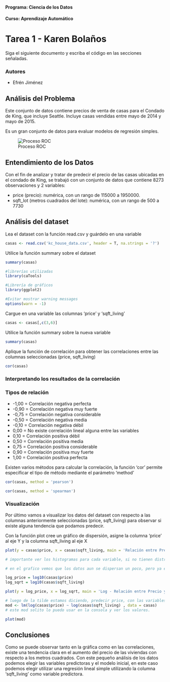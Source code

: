 #### Programa: Ciencia de los Datos
#### Curso: Aprendizaje Automático

# Tarea 1 - Karen Bolaños

Siga el siguiente documento y escriba el código en las secciones señaladas.

### Autores
   * Efrén Jiménez

## Análisis del Problema
Este conjunto de datos contiene precios de venta de casas para el Condado de King, que incluye Seattle. Incluye casas vendidas entre mayo de 2014 y mayo de 2015.

Es un gran conjunto de datos para evaluar modelos de regresión simples. 

![Proceso ROC](img/dataset-cover.jpg)

## Entendimiento de los Datos

Con el fin de analizar y tratar de predecir el precio de las casas ubicadas en el condado de King, se trabajó con un conjunto de datos que contiene 8273 observaciones y 2 variables:

- price (precio): numérica, con un rango de 115000 a 1950000.
- sqft_lot (metros cuadrados del lote): numérica, con un rango de 500 a 7730

## Análisis del dataset

Lea el dataset con la función read.csv y guárdelo en una variable

```r
casas <- read.csv('kc_house_data.csv', header = T, na.strings = '?')
```

Utilice la función summary sobre el dataset

```r
summary(casas)
```

```r
#librerías utilizadas
library(caTools)

#Librería de gráficos
library(ggplot2)

#Evitar mostrar warning messages
options(warn = -1)
```

Cargue en una variable las columnas 'price' y 'sqft_living'

```r
casas <- casas[,c(3,6)]
```

Utilice la función summary sobre la nueva variable

```r
summary(casas)
```

Aplique la función de correlación para obtener las correlaciones entre las columnas seleccionadas (price, sqft_living)

```r
cor(casas)
```

### Interpretando los resultados de la correlación

### Tipos de relación
- -1,00 = Correlación negativa perfecta
- -0,90 = Correlación negativa muy fuerte
- -0,75 = Correlación negativa considerable
- -0,50 = Correlación negativa media
- -0,10 = Correlación negativa débil
- 0,00  = No existe correlación lineal alguna entre las variables
- 0,10  = Correlación positiva débil
- 0,50  = Correlación positiva media
- 0,75 = Correlación positiva considerable
- 0,90  = Correlación positiva muy fuerte
- 1,00  = Correlación positiva perfecta

Existen varios métodos para calcular la correlación, la función 'cor' permite especificar el tipo de método mediante el parámetro 'method'

```r
cor(casas, method = 'pearson')
```

```r
cor(casas, method = 'spearman')
```

### Visualización

Por último vamos a visualizar los datos del dataset con respecto a las columnas anteriormente seleccionadas (price, sqft_living) para observar si existe alguna tendencia que podamos predecir.

Con la función plot cree un gráfico de dispersión, asigne la columna 'price' al eje Y y la columna sqft_living al eje X

```r
plot(y = casas$price, x = casas$sqft_living, main = 'Relación entre Precio y Metros cuadrados', ylab = 'price', xlab = 'sqft_living')
```


```r

# importante ver los histogramas para cada variable, si no tienen distribucion normal, entonces aplicarle log, es una opcion.

# en el grafico vemos que los datos aun se dispersan un poco, pero ya es menos.

log_price = log10(casas$price)
log_sqrt = log10(casas$sqft_living)

plot(y = log_price, x = log_sqrt, main = 'Log - Relación entre Precio y Metros cuadrados', ylab = 'price', xlab = 'sqft_living')

```


```r
# luego de la tilde estamos diciendo, predecir price, con las variables a la derecha.
mod <- lm(log(casas$price) ~ log(casas$sqft_living) , data = casas)
# este mod solito lo puedo usar en la consola y ver los valores.

plot(mod)
```


## Conclusiones

Como se puede observar tanto en la gráfica como en las correlaciones, existe una tendencia clara en el aumento del precio de las viviendas con respecto a los metros cuadrados. Con este pequeño análisis de los datos podemos elegir las variables predictoras y el modelo inicial, en este caso podemos elegir utilizar una regresión lineal simple utilizando la columna 'sqft_living' como variable predictora.

